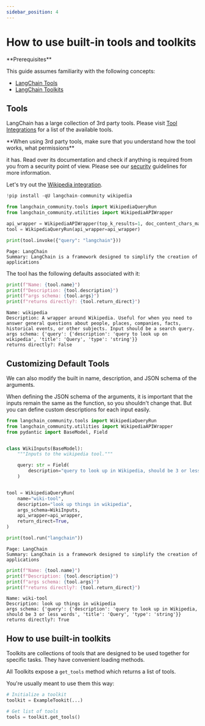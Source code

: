 ```yaml
---
sidebar_position: 4
---
```


# How to use built-in tools and toolkits

<Info>
**Prerequisites**


This guide assumes familiarity with the following concepts:

- [LangChain Tools](/oss/javascript/concepts/tools)
- [LangChain Toolkits](/oss/javascript/concepts/tools)

</Info>

## Tools

LangChain has a large collection of 3rd party tools. Please visit [Tool Integrations](/oss/javascript/integrations/tools/) for a list of the available tools.

<Warning>
**When using 3rd party tools, make sure that you understand how the tool works, what permissions**

it has. Read over its documentation and check if anything is required from you
from a security point of view. Please see our [security](https://python.langchain.com/docs/security/) 
guidelines for more information.

</Warning>

Let's try out the [Wikipedia integration](/oss/javascript/integrations/tools/wikipedia/).


```python
!pip install -qU langchain-community wikipedia
```


```python
from langchain_community.tools import WikipediaQueryRun
from langchain_community.utilities import WikipediaAPIWrapper

api_wrapper = WikipediaAPIWrapper(top_k_results=1, doc_content_chars_max=100)
tool = WikipediaQueryRun(api_wrapper=api_wrapper)

print(tool.invoke({"query": "langchain"}))
```
```output
Page: LangChain
Summary: LangChain is a framework designed to simplify the creation of applications
```
The tool has the following defaults associated with it:


```python
print(f"Name: {tool.name}")
print(f"Description: {tool.description}")
print(f"args schema: {tool.args}")
print(f"returns directly?: {tool.return_direct}")
```
```output
Name: wikipedia
Description: A wrapper around Wikipedia. Useful for when you need to answer general questions about people, places, companies, facts, historical events, or other subjects. Input should be a search query.
args schema: {'query': {'description': 'query to look up on wikipedia', 'title': 'Query', 'type': 'string'}}
returns directly?: False
```
## Customizing Default Tools
We can also modify the built in name, description, and JSON schema of the arguments.

When defining the JSON schema of the arguments, it is important that the inputs remain the same as the function, so you shouldn't change that. But you can define custom descriptions for each input easily.


```python
from langchain_community.tools import WikipediaQueryRun
from langchain_community.utilities import WikipediaAPIWrapper
from pydantic import BaseModel, Field


class WikiInputs(BaseModel):
    """Inputs to the wikipedia tool."""

    query: str = Field(
        description="query to look up in Wikipedia, should be 3 or less words"
    )


tool = WikipediaQueryRun(
    name="wiki-tool",
    description="look up things in wikipedia",
    args_schema=WikiInputs,
    api_wrapper=api_wrapper,
    return_direct=True,
)

print(tool.run("langchain"))
```
```output
Page: LangChain
Summary: LangChain is a framework designed to simplify the creation of applications
```

```python
print(f"Name: {tool.name}")
print(f"Description: {tool.description}")
print(f"args schema: {tool.args}")
print(f"returns directly?: {tool.return_direct}")
```
```output
Name: wiki-tool
Description: look up things in wikipedia
args schema: {'query': {'description': 'query to look up in Wikipedia, should be 3 or less words', 'title': 'Query', 'type': 'string'}}
returns directly?: True
```
## How to use built-in toolkits

Toolkits are collections of tools that are designed to be used together for specific tasks. They have convenient loading methods.

All Toolkits expose a `get_tools` method which returns a list of tools.

You're usually meant to use them this way:

```python
# Initialize a toolkit
toolkit = ExampleTookit(...)

# Get list of tools
tools = toolkit.get_tools()
```
